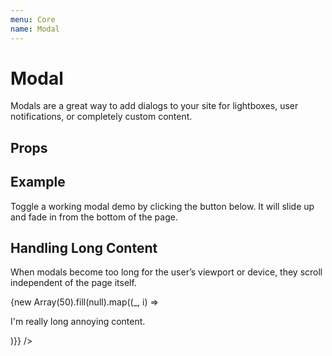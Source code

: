 ```yaml
---
menu: Core
name: Modal
---
```



# Modal

Modals are a great way to add dialogs to your site for lightboxes, user notifications, or completely custom content.

## Props
<PropsTable of={Modal} />

## Example

Toggle a working modal demo by clicking the button below. It will slide up and fade in from the bottom of the page.

<Playground>
  <ModalExample body="I am an example modal that displays example content to prove that I can actually do some things" maxWidth={300} />
</Playground>

## Handling Long Content

When modals become too long for the user’s viewport or device, they scroll independent of the page itself.

<Playground>
  <ModalExample body={<div>{new Array(50).fill(null).map((_, i) => <p key={i}>I'm really long annoying content.</p>)}</div>} />
</Playground>
